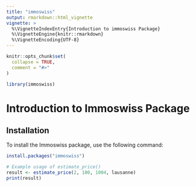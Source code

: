 ```yaml
---
title: "immoswiss"
output: rmarkdown::html_vignette
vignette: >
  %\VignetteIndexEntry{Introduction to immoswiss Package}
  %\VignetteEngine{knitr::rmarkdown}
  %\VignetteEncoding{UTF-8}
---
```


```r
knitr::opts_chunk$set(
  collapse = TRUE,
  comment = "#>"
)
```

```r
library(immoswiss)
```

# Introduction to Immoswiss Package

## Installation

To install the Immoswiss package, use the following command:

```r
install.packages("immoswiss")
```

```r
# Example usage of estimate_price()
result <- estimate_price(2, 100, 1004, lausanne)
print(result)
```
